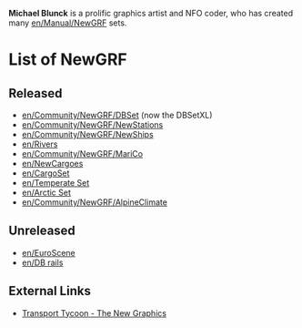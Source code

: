 '''Michael Blunck''' is a prolific graphics artist and NFO coder, who has created many [[en/Manual/NewGRF]] sets.

=List of NewGRF=
==Released==
*[[en/Community/NewGRF/DBSet]] (now the DBSetXL)
*[[en/Community/NewGRF/NewStations]]
*[[en/Community/NewGRF/NewShips]]
*[[en/Rivers]]
*[[en/Community/NewGRF/MariCo]]
*[[en/NewCargoes]]
*[[en/CargoSet]]
*[[en/Temperate Set]]
*[[en/Arctic Set]]
*[[en/Community/NewGRF/AlpineClimate]]

==Unreleased==
*[[en/EuroScene]]
*[[en/DB rails]]

==External Links==
*[http://ttdpatch.de/download.html Transport Tycoon - The New Graphics]

